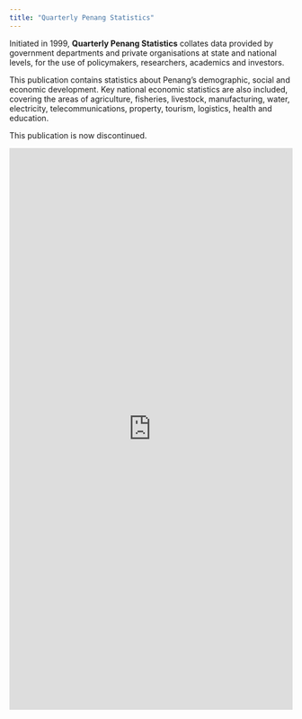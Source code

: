 ```yaml
---
title: "Quarterly Penang Statistics"
---
```


Initiated in 1999, **Quarterly Penang Statistics** collates data provided by government departments and private organisations at state and national levels, for the use of policymakers, researchers, academics and investors. 

This publication contains statistics about Penang's demographic, social and economic development. Key national economic statistics are also included, covering the areas of agriculture, fisheries, livestock, manufacturing, water, electricity, telecommunications, property, tourism, logistics, health and education.

This publication is now discontinued.

```{=html}
<iframe src="https://drive.google.com/embeddedfolderview?id=190Ui6vmWnWnCnPlEkXE1F_LbWg4lis0T#grid" style="width: 100%; height: 1000px; border: 0;"></iframe>
```